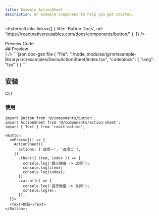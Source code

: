 ```yaml
---
title: Example ActionSheet
description: An example component to help you get started.
---
```



<ExternalLinks
  links={[
    { title: 'Button Docs', url: 'https://reactnativereusables.com/docs/components/button/' },
  ]}
/>

<div className="h-5" />

<Tabs defaultValue="preview">
  <TabsList>
    <TabsTrigger value="preview">Preview</TabsTrigger>
    <TabsTrigger value="code">Code</TabsTrigger>
  </TabsList>
  <TabsContent value="preview">
    <div id="preview" className='*:hidden scroll-m-20' aria-hidden>
      ## Preview
    </div>
    <PreviewCard preview={<ActionSheetBase />} />
  </TabsContent>
  <TabsContent value="code">
    ```json doc-gen:file
    {
      "file": "./node_modules/@rnr/example-library/src/examples/DemoActionSheet/index.tsx",
      "codeblock": {
        "lang": "tsx"
      }
    }
    ```
  </TabsContent>
</Tabs>

## 安装

<Tabs defaultValue="cli">
  <TabsList>
    <TabsTrigger id="cli" value="cli">
      CLI
    </TabsTrigger>
  </TabsList>
  <TabsContent value="cli">
    <CommandTabs
      args={['add', 'https://rnr-registry-template-docs.vercel.app/r/action-sheet.json']}
    />
  </TabsContent>
</Tabs>

### 使用

```tsx
import Button from '@/components/button';
import ActionSheet from '@/components/action-sheet';
import { Text } from 'react-native';

<Button
  onPress={() => {
    ActionSheet({
      actions: ['选项一', '选项二'],
    })
      .then(({ item, index }) => {
        console.log('提示弹窗 -> 选项');
        console.log(item);
        console.log(index);
      })
      .catch((e) => {
        console.log('提示弹窗 -> 关闭');
        console.log(e);
      });
  }}>
  <Text>按钮</Text>
</Button>;
```
